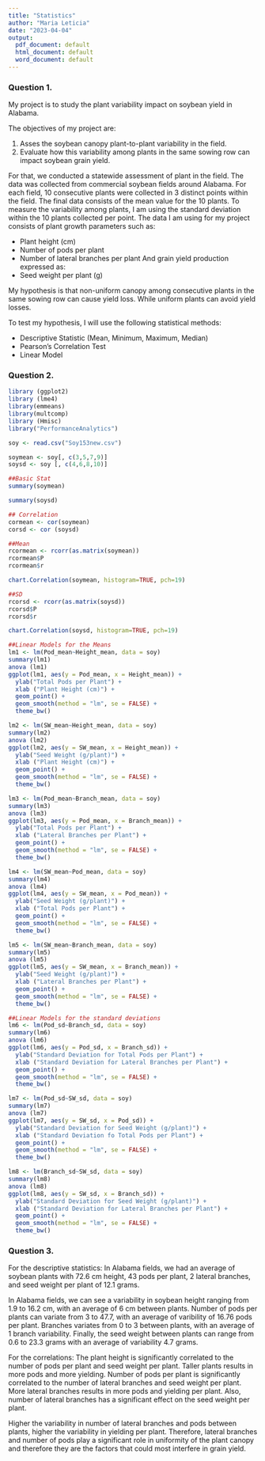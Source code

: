 ```yaml
---
title: "Statistics"
author: "Maria Leticia"
date: "2023-04-04"
output:
  pdf_document: default
  html_document: default
  word_document: default
---
```


### Question 1.

My project is to study the plant variability impact on soybean yield in Alabama.

The objectives of my project are: 

1.	Asses the soybean canopy plant-to-plant variability in the field.
2.	Evaluate how this variability among plants in the same sowing row can impact soybean grain yield. 

For that, we conducted a statewide assessment of plant in the field. The data was collected from commercial soybean fields around Alabama. For each field, 10 consecutive plants were collected in 3 distinct points within the field. The final data consists of the mean value for the 10 plants. To measure the variability among plants, I am using the standard deviation within the 10 plants collected per point.
The data I am using for my project consists of plant growth parameters such as:

-	Plant height (cm)
-	Number of pods per plant
-	Number of lateral branches per plant
And grain yield production expressed as:
-	Seed weight per plant (g)

My hypothesis is that non-uniform canopy among consecutive plants in the same sowing row can cause yield loss. While uniform plants can avoid yield losses.

To test my hypothesis, I will use the following statistical methods:

-	Descriptive Statistic (Mean, Minimum, Maximum, Median)
-	Pearson’s Correlation Test
-	Linear Model

### Question 2.

```r
library (ggplot2)
library (lme4)
library(emmeans)
library(multcomp)
library (Hmisc)
library("PerformanceAnalytics")

soy <- read.csv("Soy153new.csv")

soymean <- soy[, c(3,5,7,9)]
soysd <- soy [, c(4,6,8,10)]

##Basic Stat
summary(soymean)

summary(soysd)

## Correlation
cormean <- cor(soymean)
corsd <- cor (soysd)

##Mean
rcormean <- rcorr(as.matrix(soymean))
rcormean$P
rcormean$r

chart.Correlation(soymean, histogram=TRUE, pch=19)

##SD
rcorsd <- rcorr(as.matrix(soysd))
rcorsd$P
rcorsd$r

chart.Correlation(soysd, histogram=TRUE, pch=19)

##Linear Models for the Means
lm1 <- lm(Pod_mean~Height_mean, data = soy)
summary(lm1)
anova (lm1)
ggplot(lm1, aes(y = Pod_mean, x = Height_mean)) +
  ylab("Total Pods per Plant") +
  xlab ("Plant Height (cm)") +
  geom_point() +
  geom_smooth(method = "lm", se = FALSE) +
  theme_bw()

lm2 <- lm(SW_mean~Height_mean, data = soy)
summary(lm2)
anova (lm2)
ggplot(lm2, aes(y = SW_mean, x = Height_mean)) +
  ylab("Seed Weight (g/plant)") +
  xlab ("Plant Height (cm)") +
  geom_point() +
  geom_smooth(method = "lm", se = FALSE) +
  theme_bw()

lm3 <- lm(Pod_mean~Branch_mean, data = soy)
summary(lm3)
anova (lm3)
ggplot(lm3, aes(y = Pod_mean, x = Branch_mean)) +
  ylab("Total Pods per Plant") +
  xlab ("Lateral Branches per Plant") +
  geom_point() +
  geom_smooth(method = "lm", se = FALSE) +
  theme_bw()

lm4 <- lm(SW_mean~Pod_mean, data = soy)
summary(lm4)
anova (lm4)
ggplot(lm4, aes(y = SW_mean, x = Pod_mean)) +
  ylab("Seed Weight (g/plant)") +
  xlab ("Total Pods per Plant") +
  geom_point() +
  geom_smooth(method = "lm", se = FALSE) +
  theme_bw() 

lm5 <- lm(SW_mean~Branch_mean, data = soy)
summary(lm5)
anova (lm5)
ggplot(lm5, aes(y = SW_mean, x = Branch_mean)) +
  ylab("Seed Weight (g/plant)") +
  xlab ("Lateral Branches per Plant") +
  geom_point() +
  geom_smooth(method = "lm", se = FALSE) +
  theme_bw() 

##Linear Models for the standard deviations
lm6 <- lm(Pod_sd~Branch_sd, data = soy)
summary(lm6)
anova (lm6)
ggplot(lm6, aes(y = Pod_sd, x = Branch_sd)) +
  ylab("Standard Deviation for Total Pods per Plant") +
  xlab ("Standard Deviation for Lateral Branches per Plant") +
  geom_point() +
  geom_smooth(method = "lm", se = FALSE) +
  theme_bw() 

lm7 <- lm(Pod_sd~SW_sd, data = soy)
summary(lm7)
anova (lm7)
ggplot(lm7, aes(y = SW_sd, x = Pod_sd)) +
  ylab("Standard Deviation for Seed Weight (g/plant)") +
  xlab ("Standard Deviation fo Total Pods per Plant") +
  geom_point() +
  geom_smooth(method = "lm", se = FALSE) +
  theme_bw() 

lm8 <- lm(Branch_sd~SW_sd, data = soy)
summary(lm8)
anova (lm8)
ggplot(lm8, aes(y = SW_sd, x = Branch_sd)) +
  ylab("Standard Deviation for Seed Weight (g/plant)") +
  xlab ("Standard Deviation for Lateral Branches per Plant") +
  geom_point() +
  geom_smooth(method = "lm", se = FALSE) +
  theme_bw()
```

### Question 3.

For the descriptive statistics:
In Alabama fields, we had an average of soybean plants with 72.6 cm height, 43 pods per plant, 2 lateral branches, and seed weight per plant of 12.1 grams.

In Alabama fields, we can see a variability in soybean height ranging from 1.9 to 16.2 cm, with an average of 6 cm between plants. Number of pods per plants can variate from 3 to 47.7, with an average of varibility of 16.76 pods per plant. Branches variates from 0 to 3 between plants, with an average of 1 branch variability. Finally, the seed weight between plants can range from 0.6 to 23.3 grams with an average of variability 4.7 grams.

For the correlations:
The plant height is significantly correlated to the number of pods per plant and seed weight per plant. Taller plants results in more pods and more yielding.
Number of pods per plant is significantly correlated to the number of lateral branches and seed weight per plant. More lateral branches results in more pods and yielding per plant.
Also, number of lateral branches has a significant effect on the seed weight per plant.

Higher the variability in number of lateral branches and pods between plants, higher the variability in yielding per plant. Therefore, lateral branches and number of pods play a significant role in uniformity of the plant canopy and therefore they are the factors that could most interfere in grain yield.






